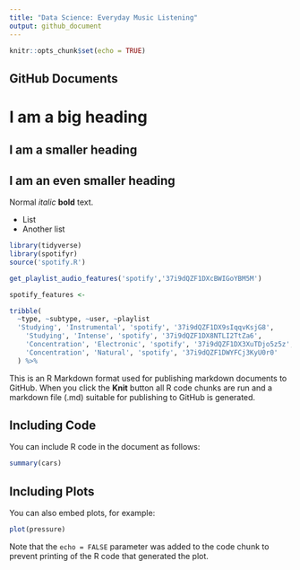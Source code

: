```yaml
---
title: "Data Science: Everyday Music Listening"
output: github_document
---
```


```r
knitr::opts_chunk$set(echo = TRUE)
```

## GitHub Documents

# I am a big heading
## I am a smaller heading
## I am an even smaller heading
 
Normal *italic* **bold** text.

- List
- Another list
```r
library(tidyverse)
library(spotifyr)
source('spotify.R')
```

```r
get_playlist_audio_features('spotify','37i9dQZF1DXcBWIGoYBM5M')
```

```r
spotify_features <-

tribble(
  ~type, ~subtype, ~user, ~playlist
  'Studying', 'Instrumental', 'spotify', '37i9dQZF1DX9sIqqvKsjG8',
    'Studying', 'Intense', 'spotify', '37i9dQZF1DX8NTLI2TtZa6',
    'Concentration', 'Electronic', 'spotify', '37i9dQZF1DX3XuTDjo5z5z',
    'Concentration', 'Natural', 'spotify', '37i9dQZF1DWYFCj3KyU0r0'
  ) %>% 


```


This is an R Markdown format used for publishing markdown documents to GitHub. When you click the **Knit** button all R code chunks are run and a markdown file (.md) suitable for publishing to GitHub is generated.

## Including Code

You can include R code in the document as follows:

```r
summary(cars)
```

## Including Plots

You can also embed plots, for example:

```r
plot(pressure)
```

Note that the `echo = FALSE` parameter was added to the code chunk to prevent printing of the R code that generated the plot.
